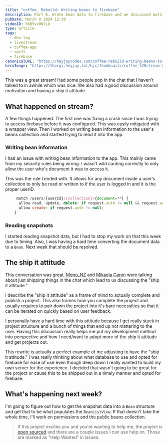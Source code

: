 ```yaml
---
title: "coffee_ Rebuild: Writing beans to firebase"
description: Part 6. Wrote bean data to firebase and we discussed motivation around site projects.
pubDate: March 8 2024 12:30
videoID: hX05vvUNlLU
type: article
tags:
  - dev-log
  - livestream
  - coffee-app
  - swift
  - firebase
canonicalURL: "https://heyjaycodes.com/coffee-rebuild-writing-beans-to-firebase"
heroImage: "https://thorgi.heyjay.lol/hjc/thumbnails/coffee_%20stream-20240308.jpg"
---
```


<YouTube id={frontmatter.videoID}/>

This was a great stream! Had some people pop in the chat that I haven't talked to in awhile which was nice. We also had a good discussion around motivation and having a ship it attitude.

## What happened on stream?

A few things happened. The first one was fixing a crash since I was trying to access firebase before it was configured. This was easily mitigated with a wrapper view. Then I worked on writing bean information to the user's beans collection and started trying to read it into the app.

### Writing bean information

I had an issue with writing bean information to the app. This mainly came from my security rules being wrong. I wasn't wild carding correctly to only allow the user who's document it was to access it.

This was the rule I ended with. It allows for any document inside a user's collection to only be read or written to if the user is logged in and it is the proper userID.

```js
     match /users/{userId}/{collection}/{document=**} {
      allow read, update, delete: if request.auth != null && request.auth.uid == userId;
      allow create: if request.auth != null;
    }
```

### Reading snapshots

I started reading snapshot data, but I had to stop my work on that this week due to timing. Also, I was having a hard time converting the document data to a `Bean`. Next week that should be resolved.

## The ship it attitude

This conversation was great. [Mono_NZ](https://www.twitch.tv/mono_nz) and [Mikaela Caron](https://mikaelacaron.com) were talking about just shipping things in the chat which lead to us discussing the "ship it attitude."

I describe the "ship it attitude" as a frame of mind to actually complete and publish a project. This also frames how you complete the project and usually requires to pair down the project into it's bare necessities so that it can be iterated on quickly based on user feedback.

I personally have a hard time with this attitude because I get really stuck in project structure and a bunch of things that end up not mattering to the user. Having this discussion really helps me put my development method into perspective and how I need/want to adopt more of the ship it attitude and get projects out.

This rewrite is actually a perfect example of me adjusting to have the "ship it attitude." I was really thinking about what database to use and opted for firebase for ease of use even though deep down I really wanted to build my own server for the experience. I decided that wasn't going to be great for the project or cause this to be shipped out in a timely manner and opted for firebase.

## What's happening next week?

I'm going to figure out how to get the snapshat data into a `Bean` structure and get that to be what populates the `BeanListView`. If that doesn't take the whole time, I'll work on permissions and the public beans collection.

> If this project excites you and you're wanting to help me, the project is [open sourced](https://heyjay.url.lol/coffeetrackergh) and there are a couple issues I can use help on. Those are marked as "Help Wanted" in issues.